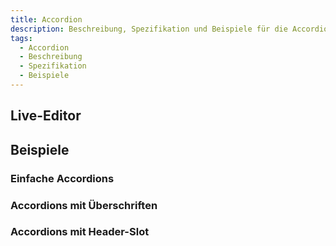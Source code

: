 ```yaml
---
title: Accordion
description: Beschreibung, Spezifikation und Beispiele für die Accordion-Komponente.
tags:
  - Accordion
  - Beschreibung
  - Spezifikation
  - Beispiele
---
```



<Readme />

## Live-Editor

<LiveEditorCompact component="accordion" />

## Beispiele

### Einfache Accordions

<Configurator component="accordion" sample="basic" />

### Accordions mit Überschriften

<Configurator component="accordion" sample="headlines" />

### Accordions mit Header-Slot

<Configurator component="accordion" sample="header" />
